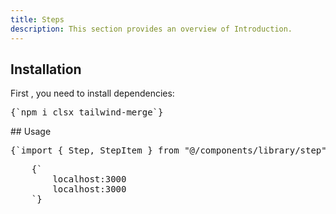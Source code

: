 ```yaml
---
title: Steps
description: This section provides an overview of Introduction.
---
```


<ComponentPreview name="steps-demo" />

## Installation

<div className="not-prose px-4 md:px-0">
  <Step>
    <StepItem title="Install Dependencies">
      First , you need to install dependencies:
      <Pre className="language-bash">{`npm i clsx tailwind-merge`}</Pre>
    </StepItem>
    <StepItem title="Create utils.ts">
      <ComponentUtilsText />
      <ComponentUtils />
    </StepItem>
    <StepItem title="Create Step component">
      <ComponentSource name="step" />
    </StepItem>
    <StepItem title="Be comfortable to use it and make it yours" />
  </Step>
</div>
## Usage
<div className="not-prose space-y-4">
  <Pre>{`import { Step, StepItem } from "@/components/library/step"`}</Pre>
  <Pre>
    {`<Step>
        <StepItem title="development">localhost:3000</StepItem>
        <StepItem title="production">localhost:3000</StepItem>
    </Step>`}
  </Pre>
</div>
